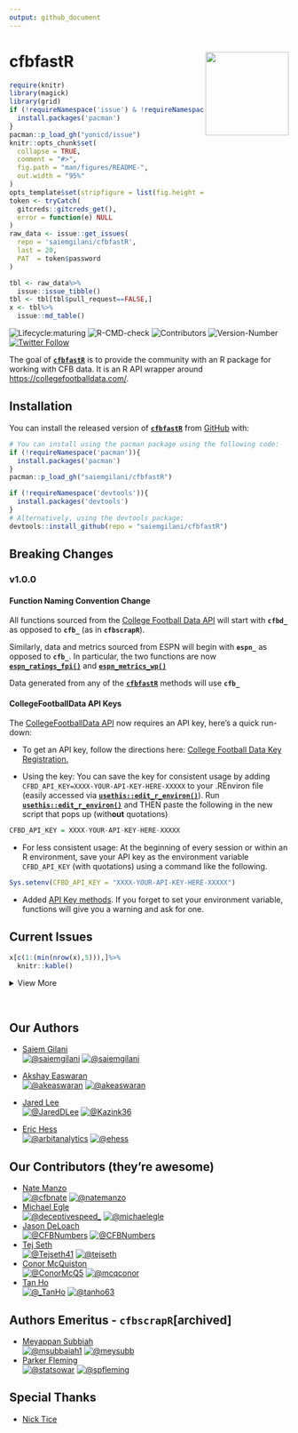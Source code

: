---
output: github_document
---
# **cfbfastR**  <a href='http://saiemgilani.github.io/cfbfastR'><img src='man/figures/logo.png' align="right" height="150" /></a>
```{r, include = FALSE}
require(knitr)
library(magick)
library(grid)
if (!requireNamespace('issue') & !requireNamespace('pacman')){
  install.packages('pacman')
}
pacman::p_load_gh("yonicd/issue")
knitr::opts_chunk$set(
  collapse = TRUE,
  comment = "#>",
  fig.path = "man/figures/README-",
  out.width = "95%"
)
opts_template$set(stripfigure = list(fig.height = 8, out.width = "95%"))
token <- tryCatch(
  gitcreds::gitcreds_get(),
  error = function(e) NULL
)
raw_data <- issue::get_issues(
  repo = 'saiemgilani/cfbfastR',
  last = 20,
  PAT  = token$password
)

tbl <- raw_data%>%
  issue::issue_tibble()
tbl <- tbl[tbl$pull_request==FALSE,]
x <- tbl%>%
  issue::md_table()

```


<!-- badges: start --> 

![Lifecycle:maturing](https://img.shields.io/badge/lifecycle-maturing-blue.svg?style=for-the-badge&logo=github)
![R-CMD-check](https://img.shields.io/github/workflow/status/saiemgilani/cfbfastr/R-CMD-check?label=R-CMD-Check&logo=R&logoColor=blue&style=for-the-badge)
![Contributors](https://img.shields.io/github/contributors/saiemgilani/cfbfastR?style=for-the-badge)
![Version-Number](https://img.shields.io/github/r-package/v/saiemgilani/cfbfastr?label=cfbfastR&logo=R&style=for-the-badge)
[![Twitter Follow](https://img.shields.io/twitter/follow/cfbfastR?color=blue&label=%40cfbfastR&logo=twitter&style=for-the-badge)](https://twitter.com/cfbfastR) 

<!-- badges: end -->


The goal of [**```cfbfastR```**](https://saiemgilani.github.io/cfbfastR/) is to provide the community with an R package for working with CFB data. It is an R API wrapper around [https://collegefootballdata.com/](https://collegefootballdata.com/).

## **Installation**

You can install the released version of [**```cfbfastR```**](https://github.com/saiemgilani/cfbfastR/) from [GitHub](https://github.com/saiemgilani/cfbfastR) with:

``` r
# You can install using the pacman package using the following code:
if (!requireNamespace('pacman')){
  install.packages('pacman')
}
pacman::p_load_gh("saiemgilani/cfbfastR")
```
``` r
if (!requireNamespace('devtools')){
  install.packages('devtools')
}
# Alternatively, using the devtools package:
devtools::install_github(repo = "saiemgilani/cfbfastR")
```
## **Breaking Changes**
### **v1.0.0**
#### **Function Naming Convention Change**

All functions sourced from the [College Football Data API](https://collegefootballdata.com/) will start with **`cfbd_`** as opposed to **`cfb_`** (as in **`cfbscrapR`**). 

Similarly, data and metrics sourced from ESPN will begin with **`espn_`** as opposed to **`cfb_`**. In particular, the two functions are now [**```espn_ratings_fpi()```**](https://saiemgilani.github.io/cfbfastR/reference/espn_ratings.html) and [**```espn_metrics_wp()```**](https://saiemgilani.github.io/cfbfastR/reference/espn_metrics.html)

Data generated from any of the [**```cfbfastR```**](https://saiemgilani.github.io/cfbfastR/) methods will use **`cfb_`**

#### **CollegeFootballData API Keys**

The [CollegeFootballData API](https://collegefootballdata.com/) now requires an API key, here's a quick run-down:

* To get an API key, follow the directions here: [College Football Data Key Registration.](https://collegefootballdata.com/key) 

* Using the key: You can save the key for consistent usage by adding `CFBD_API_KEY=XXXX-YOUR-API-KEY-HERE-XXXXX` to your .REnviron file (easily accessed via [**`usethis::edit_r_environ()`**](https://usethis.r-lib.org/reference/edit.html)). Run [**`usethis::edit_r_environ()`**](https://usethis.r-lib.org/reference/edit.html) and THEN paste the following in the new script that pops up (with**out** quotations)
```r
CFBD_API_KEY = XXXX-YOUR-API-KEY-HERE-XXXXX
```

* For less consistent usage: At the beginning of every session or within an R environment, save your API key as the environment variable `CFBD_API_KEY` (with quotations) using a command like the following.

```{r}
Sys.setenv(CFBD_API_KEY = "XXXX-YOUR-API-KEY-HERE-XXXXX")
```

* Added [API Key methods](https://saiemgilani.github.io/cfbfastR/reference/register_cfbd.html). If you forget to set your environment variable, functions will give you a warning and ask for one. 

## Current Issues

```{r,results='asis',echo=FALSE}
x[c(1:(min(nrow(x),5))),]%>%
  knitr::kable()
```

<details><summary>View More</summary>

```{r,results='asis',echo=FALSE}
x[-c(1:(min(nrow(x),5))),]%>%
  knitr::kable()
```

</details>
<br>


## **Our Authors**

-   [Saiem Gilani](https://twitter.com/saiemgilani)       
<a href="https://twitter.com/saiemgilani" target="blank"><img src="https://img.shields.io/twitter/follow/saiemgilani?color=blue&label=%40saiemgilani&logo=twitter&style=for-the-badge" alt="@saiemgilani" /></a>
<a href="https://github.com/saiemgilani" target="blank"><img src="https://img.shields.io/github/followers/saiemgilani?color=eee&logo=Github&style=for-the-badge" alt="@saiemgilani" /></a>

-   [Akshay Easwaran](https://twitter.com/akeaswaran)       
<a href="https://twitter.com/akeaswaran" target="blank"><img src="https://img.shields.io/twitter/follow/akeaswaran?color=blue&label=%40akeaswaran&logo=twitter&style=for-the-badge" alt="@akeaswaran" /></a>
<a href="https://github.com/akeaswaran" target="blank"><img src="https://img.shields.io/github/followers/akeaswaran?color=eee&logo=Github&style=for-the-badge" alt="@akeaswaran" /></a>

-   [Jared Lee](https://twitter.com/JaredDLee) </br>
<a href="https://twitter.com/JaredDLee" target="blank"><img src="https://img.shields.io/twitter/follow/JaredDLee?color=blue&label=%40JaredDLee&logo=twitter&style=for-the-badge" alt="@JaredDLee" /></a>
<a href="https://github.com/Kazink36" target="blank"><img src="https://img.shields.io/github/followers/Kazink36?color=eee&logo=Github&style=for-the-badge" alt="@Kazink36" /></a>

-   [Eric Hess](https://twitter.com/arbitanalytics) </br>
  <a href="https://twitter.com/arbitanalytics" target="blank"><img src="https://img.shields.io/twitter/follow/arbitanalytics?color=blue&label=%40arbitanalytics&logo=twitter&style=for-the-badge" alt="@arbitanalytics" /></a>
<a href="https://github.com/ehess" target="blank"><img src="https://img.shields.io/github/followers/ehess?color=eee&logo=Github&style=for-the-badge" alt="@ehess" /></a>

## **Our Contributors (they're awesome)**

-   [Nate Manzo](https://twitter.com/cfbnate)       
<a href="https://twitter.com/cfbnate" target="blank"><img src="https://img.shields.io/twitter/follow/cfbnate?color=blue&label=%40cfbnate&logo=twitter&style=for-the-badge" alt="@cfbnate" /></a>
<a href="https://github.com/natemanzo" target="blank"><img src="https://img.shields.io/github/followers/natemanzo?color=eee&logo=Github&style=for-the-badge" alt="@natemanzo" /></a>
-   [Michael Egle](https://twitter.com/deceptivespeed_)      
<a href="https://twitter.com/deceptivespeed_" target="blank"><img src="https://img.shields.io/twitter/follow/deceptivespeed_?color=blue&label=%40deceptivespeed_&logo=twitter&style=for-the-badge" alt="@deceptivespeed_" /></a> 
<a href="https://github.com/michaelegle" target="blank"><img src="https://img.shields.io/github/followers/michaelegle?color=eee&logo=Github&style=for-the-badge" alt="@michaelegle" /></a>
-   [Jason DeLoach](https://twitter.com/CFBNumbers)      
<a href="https://twitter.com/CFBNumbers" target="blank"><img src="https://img.shields.io/twitter/follow/CFBNumbers?color=blue&label=%40CFBNumbers&logo=twitter&style=for-the-badge" alt="@CFBNumbers" /></a> 
<a href="https://github.com/CFBNumbers" target="blank"><img src="https://img.shields.io/github/followers/CFBNumbers?color=eee&logo=Github&style=for-the-badge" alt="@CFBNumbers" /></a>
-   [Tej Seth](https://twitter.com/Tejseth41)      
<a href="https://twitter.com/Tejseth41" target="blank"><img src="https://img.shields.io/twitter/follow/Tejseth41?color=blue&label=%40Tejseth41&logo=twitter&style=for-the-badge" alt="@Tejseth41" /></a>
<a href="https://github.com/tejseth" target="blank"><img src="https://img.shields.io/github/followers/tejseth?color=eee&logo=Github&style=for-the-badge" alt="@tejseth" /></a>
-   [Conor McQuiston](https://twitter.com/ConorMcQ5)      
<a href="https://twitter.com/ConorMcQ5" target="blank"><img src="https://img.shields.io/twitter/follow/ConorMcQ5?color=blue&label=%40ConorMcQ5&logo=twitter&style=for-the-badge" alt="@ConorMcQ5" /></a>
<a href="https://github.com/mcqconor" target="blank"><img src="https://img.shields.io/github/followers/mcqconor?color=eee&logo=Github&style=for-the-badge" alt="@mcqconor" /></a>
-   [Tan Ho](https://twitter.com/_TanHo)      
<a href="https://twitter.com/_TanHo" target="blank"><img src="https://img.shields.io/twitter/follow/_TanHo?color=blue&label=%40_TanHo&logo=twitter&style=for-the-badge" alt="@_TanHo" /></a>
<a href="https://github.com/tanho63" target="blank"><img src="https://img.shields.io/github/followers/tanho63?color=eee&logo=Github&style=for-the-badge" alt="@tanho63" /></a>

## **Authors Emeritus - `cfbscrapR`[archived]**

-   [Meyappan Subbiah](https://twitter.com/msubbaiah1)      
<a href="https://twitter.com/msubbaiah1" target="blank"><img src="https://img.shields.io/twitter/follow/msubbaiah1?color=blue&label=%40msubbaiah1&logo=twitter&style=for-the-badge" alt="@msubbaiah1" /></a>
<a href="https://github.com/meysubb" target="blank"><img src="https://img.shields.io/github/followers/meysubb?color=eee&logo=Github&style=for-the-badge" alt="@meysubb" /></a>
-   [Parker Fleming](https://twitter.com/statsowar)      
<a href="https://twitter.com/statsowar" target="blank"><img src="https://img.shields.io/twitter/follow/statsowar?color=blue&label=%40statsowar&logo=twitter&style=for-the-badge" alt="@statsowar" /></a>
<a href="https://github.com/spfleming" target="blank"><img src="https://img.shields.io/github/followers/spfleming?color=eee&logo=Github&style=for-the-badge" alt="@spfleming" /></a>

## **Special Thanks**

-   [Nick Tice](https://github.com/NickTice)
